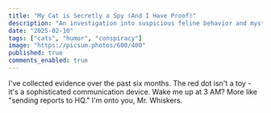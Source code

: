 ```yaml
---
title: "My Cat is Secretly a Spy (And I Have Proof)"
description: "An investigation into suspicious feline behavior and mysterious midnight transmissions."
date: "2025-02-10"
tags: ["cats", "humor", "conspiracy"]
image: "https://picsum.photos/600/400"
published: true
comments_enabled: true
---
```


I've collected evidence over the past six months. The red dot isn't a toy - it's a sophisticated communication device. Wake me up at 3 AM? More like "sending reports to HQ." I'm onto you, Mr. Whiskers.
